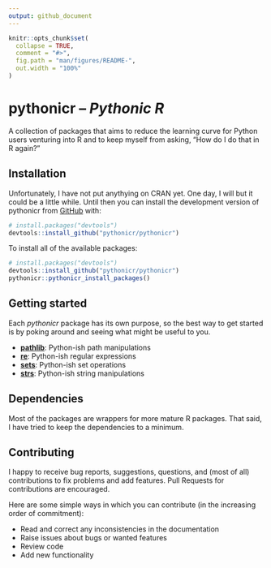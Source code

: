 ```yaml
---
output: github_document
---
```


<!-- README.md is generated from README.Rmd. Please edit that file -->

```r
knitr::opts_chunk$set(
  collapse = TRUE,
  comment = "#>",
  fig.path = "man/figures/README-",
  out.width = "100%"
)
```

# pythonicr -- *Pythonic R*

<!-- badges: start -->
<!-- badges: end -->

A collection of packages that aims to reduce the learning curve for Python users
venturing into R and to keep myself from asking, "How do I do that in R again?"

## Installation

Unfortunately, I have not put anythying on CRAN yet. One day, I will but it 
could be a little while. Until then you can install the development version of 
pythonicr from [GitHub](https://github.com/) with:

```r
# install.packages("devtools")
devtools::install_github("pythonicr/pythonicr")
```

To install all of the available packages:

```r
# install.packages("devtools")
devtools::install_github("pythonicr/pythonicr")
pythonicr::pythonicr_install_packages()
```

## Getting started

Each *pythonicr* package has its own purpose, so the best way to get started is
by poking around and seeing what might be useful to you.

- [**pathlib**](https://pythonicr.github.io/pathlib/): Python-ish path manipulations
- [**re**](https://pythonicr.github.io/re/): Python-ish regular expressions
- [**sets**](https://pythonicr.github.io/sets/): Python-ish set operations
- [**strs**](https://pythonicr.github.io/strs/): Python-ish string manipulations


## Dependencies

Most of the packages are wrappers for more mature R packages. That said, I have
tried to keep the dependencies to a minimum.


## Contributing

I happy to receive bug reports, suggestions, questions, and (most of all) 
contributions to fix problems and add features. Pull Requests for contributions 
are encouraged.

Here are some simple ways in which you can contribute (in the increasing order 
of commitment):

- Read and correct any inconsistencies in the documentation
- Raise issues about bugs or wanted features
- Review code
- Add new functionality


